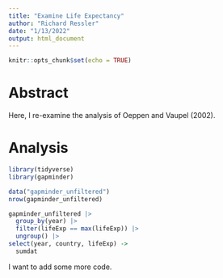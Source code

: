 ```yaml
---
title: "Examine Life Expectancy"
author: "Richard Ressler"
date: "1/13/2022"
output: html_document
---
```


```r
knitr::opts_chunk$set(echo = TRUE)
```

# Abstract

Here, I re-examine the analysis of Oeppen and Vaupel (2002).

# Analysis
```r
library(tidyverse)
library(gapminder)
```

```r
data("gapminder_unfiltered")
nrow(gapminder_unfiltered)
```
```r
gapminder_unfiltered |> 
  group_by(year) |> 
  filter(lifeExp == max(lifeExp)) |> 
  ungroup() |> 
select(year, country, lifeExp) ->
  sumdat
```

I want to add some more code.
